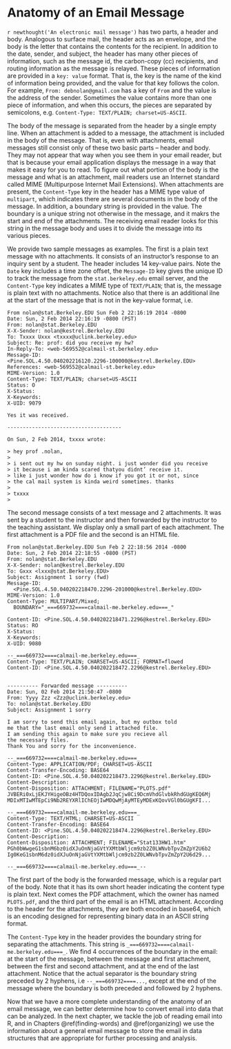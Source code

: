 # Anatomy of an Email Message {#anatomy}

`r newthought('An electronic mail message')` has two parts, a header and body. Analogous to surface mail, the header acts as an envelope, and the body is the letter that contains the contents for the recipient. In addition to the date, sender, and subject, the header has many other pieces of information, such as the message id, the carbon-copy (cc) recipients, and routing information as the message is relayed. These pieces of information are provided in a `key: value` format. That is, the key is the name of the kind of information being provided, and the value for that key follows the colon. For example, `From: debnolan@gmail.com` has a key of `From` and the value is the address of the sender. Sometimes the value contains more than one piece of information, and when this occurs, the pieces are separated by semicolons, e.g. `Content-Type: TEXT/PLAIN; charset=US-ASCII`.

The body of the message is separated from the header by a single empty line. When an attachment is added to a message, the attachment is included in the body of the message. That is, even with attachments, email messages still consist only of these two basic parts -- header and body. They may not appear that way when you see them in your email reader, but that is because your email application displays the message in a way that makes it easy for you to read. To figure out what portion of the body is the message and what is an attachment, mail readers use an Internet standard called MIME (Multipurpose Internet Mail Extensions). When attachments are present, the `Content-Type` key in the header has a MIME type value of `multipart`, which indicates there are several documents in the body of the message. In addition, a boundary string is provided in the value. The boundary is a unique string not otherwise in the message, and it makrs the start and end of the attachments. The receiving email reader looks for this string in the message body and uses it to divide the message into its various pieces.

We provide two sample messages as examples. The first is a plain text message with no attachments. It consists of an instructor's response to an inquiry sent by a student. The header includes 14 key-value pairs. Note the `Date` key includes a time zone offset, the `Message-ID` key gives the unique ID to track the message from the `stat.berkeley.edu` email server, and the `Content-Type` key indicates a MIME type of `TEXT/PLAIN`; that is, the message is plain text with no attachments. Notice also that there is an additional ilne at the start of the message that is not in the key-value format, i.e.

```
From nolan@stat.Berkeley.EDU Sun Feb 2 22:16:19 2014 -0800
Date: Sun, 2 Feb 2014 22:16:19 -0800 (PST)
From: nolan@stat.Berkeley.EDU
X-X-Sender: nolan@kestrel.Berkeley.EDU
To: Txxxx Uxxx <txxxx@uclink.berkeley.edu>
Subject: Re: prof: did you receive my hw?
In-Reply-To: <web-569552@calmail-st.berkeley.edu>
Message-ID:
<Pine.SOL.4.50.040202216120.2296-100000@kestrel.Berkeley.EDU>
References: <web-569552@calmail-st.berkeley.edu>
MIME-Version: 1.0
Content-Type: TEXT/PLAIN; charset=US-ASCII
Status: O
X-Status:
X-Keywords:
X-UID: 9079

Yes it was received.

-------------------------------------

On Sun, 2 Feb 2014, txxxx wrote:

> hey prof .nolan,
>
> i sent out my hw on sunday night. i just wonder did you receive
> it because i am kinda scared thatyou didnt’ receive it.
> like i just wonder how do i know if you got it or not, since
> the cal mail system is kinda weird sometimes. thanks
>
> txxxx
>
```

The second message consists of a text message and 2 attachments. It was sent by a student to the instructor and then forwarded by the instructor to the teaching assistant. We display only a small part of each attachment. The first attachment is a PDF file and the second is an HTML file.

```
From nolan@stat.Berkeley.EDU Sun Feb 2 22:18:56 2014 -0800
Date: Sun, 2 Feb 2014 22:18:55 -0800 (PST)
From: nolan@stat.Berkeley.EDU
X-X-Sender: nolan@kestrel.Berkeley.EDU
To: Gxxx <lxxx@stat.Berkeley.EDU>
Subject: Assignment 1 sorry (fwd)
Message-ID:
  <Pine.SOL.4.50.040202218470.2296-201000@kestrel.Berkeley.EDU>
MIME-Version: 1.0
Content-Type: MULTIPART/Mixed;
  BOUNDARY="_===669732====calmail-me.berkeley.edu===_"

Content-ID: <Pine.SOL.4.50.040202218471.2296@kestrel.Berkeley.EDU>
Status: RO
X-Status:
X-Keywords:
X-UID: 9080

--_===669732====calmail-me.berkeley.edu===_
Content-Type: TEXT/PLAIN; CHARSET=US-ASCII; FORMAT=flowed
Content-ID: <Pine.SOL.4.50.040202218472.2296@kestrel.Berkeley.EDU>


---------- Forwarded message ----------
Date: Sun, 02 Feb 2014 21:50:47 -0800
From: Yyyy Zzz <Zzz@uclink.berkeley.edu>
To: nolan@stat.Berkeley.EDU
Subject: Assignment 1 sorry

I am sorry to send this email again, but my outbox told
me that the last email only send 1 attached file.
I am sending this again to make sure you recieve all
the necessary files.
Thank You and sorry for the inconvenience.

--_===669732====calmail-me.berkeley.edu===_
Content-Type: APPLICATION/PDF; CHARSET=US-ASCII
Content-Transfer-Encoding: BASE64
Content-ID: <Pine.SOL.4.50.040202218473.2296@kestrel.Berkeley.EDU>
Content-Description:
Content-Disposition: ATTACHMENT; FILENAME="PLOTS.pdf"
JVBERi0xLjEKJYHigeOBz4HTDQoxIDAgb2JqCjw8Ci9DcmVhdGlvbkRhdGUgKEQ6Mj
MDIxMTIwMTEpCi9Nb2REYXRlIChEOjIwMDQwMjAyMTEyMDExKQovVGl0bGUgKFI...

--_===669732====calmail-me.berkeley.edu===_
Content-Type: TEXT/HTML; CHARSET=US-ASCII
Content-Transfer-Encoding: BASE64
Content-ID: <Pine.SOL.4.50.040202218474.2296@kestrel.Berkeley.EDU>
Content-Description:
Content-Disposition: ATTACHMENT; FILENAME="Stat133HW1.htm"
PGh0bWwgeG1sbnM6bz0idXJuOnNjaGVtYXMtbWljcm9zb2Z0LWNvbTpvZmZpY2U6b2
Ig0KeG1sbnM6dz0idXJuOnNjaGVtYXMtbWljcm9zb2Z0LWNvbTpvZmZpY2U6d29...

--_===669732====calmail-me.berkeley.edu===_--
```

The first part of the body is the forwarded message, which is a regular part of the body. Note that it has its own short header indicating the content type is plain text. Next comes the PDF attachment, which the owner has named `PLOTS.pdf`, and the third part of the email is an HTML attachment. According to the header for the attachments, they are both encoded in base64, which is an encoding designed for representing binary data in an ASCII string format.

The `Content-Type` key in the header provides the boundary string for separating the attachments. This string is `_===669732====calmail-me.berkeley.edu===_`. We find 4 occurrences of the boundary in the email: at the start of the message, between the message and first attachment, between the first and second attachment, and at the end of the last attachment. Notice that the actual separator is the boundary string preceded by 2 hyphens, i.e `--_===669732====...`, except at the end of the message where the boundary is both preceded and followed by 2 hyphens.

Now that we have a more complete understanding of the anatomy of an email message, we can better determine how to convert email into data that can be analyzed. In the next chapter, we tackle the job of reading email into R, and in Chapters \@ref(finding-words) and \@ref(organizing) we use the information about a general email message to store the email in data structures that are appropriate for further processing and analysis.